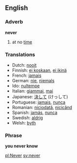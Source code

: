 ==English==
===Adverb===
'''never'''

# at no [[time]]

===Translations===
*Dutch: [[nooit]]
*Finnish: [[ei koskaan]], [[ei ikinä]]
*French: [[jamais]]
*German: [[nie]], [[niemals]]
*Ido: [[nultempe]]
*Italian: [[giammai]], [[mai]]
*Japanese: [[決して]] (けっして)
*Portuguese: [[jamais]], [[nunca]]
*Romanian: [[niciodată]], [[nicicând]]
*Spanish: [[jamás]], [[nunca]]
*Swedish: [[aldrig]]
*Welsh: [[byth]]

===Phrase===
'''you never know'''

[[pl:Never]] [[sv:never]]